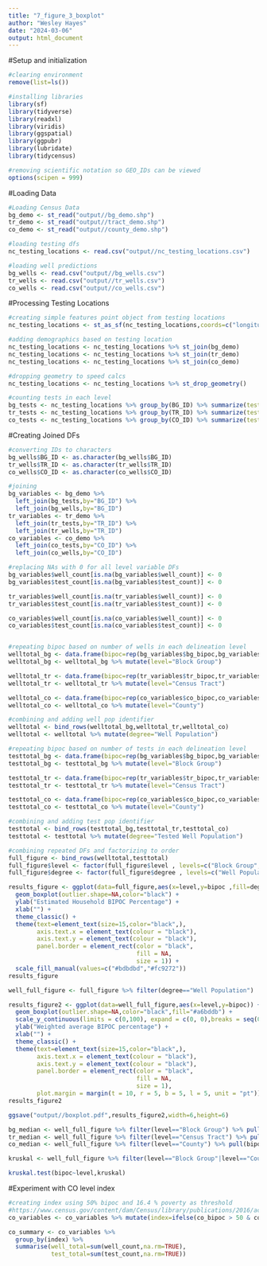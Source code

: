 ---
title: "7_figure_3_boxplot"
author: "Wesley Hayes"
date: "2024-03-06"
output: html_document
---

#Setup and initialization
```{r setup}
#clearing environment
remove(list=ls())

#installing libraries 
library(sf)
library(tidyverse)
library(readxl)
library(viridis)
library(ggspatial)
library(ggpubr)
library(lubridate)
library(tidycensus)

#removing scientific notation so GEO_IDs can be viewed
options(scipen = 999)
```

#Loading Data 
```{r}
#Loading Census Data
bg_demo <- st_read("output//bg_demo.shp")
tr_demo <- st_read("output//tract_demo.shp")
co_demo <- st_read("output//county_demo.shp")

#loading testing dfs
nc_testing_locations <- read.csv("output//nc_testing_locations.csv")

#loading well predictions
bg_wells <- read.csv("output//bg_wells.csv")
tr_wells <- read.csv("output//tr_wells.csv")
co_wells <- read.csv("output//co_wells.csv")
```

#Processing Testing Locations 
```{r}
#creating simple features point object from testing locations
nc_testing_locations <- st_as_sf(nc_testing_locations,coords=c("longitude","latitude"),crs=4326)

#adding demographics based on testing location
nc_testing_locations <- nc_testing_locations %>% st_join(bg_demo)
nc_testing_locations <- nc_testing_locations %>% st_join(tr_demo)
nc_testing_locations <- nc_testing_locations %>% st_join(co_demo)

#dropping geometry to speed calcs
nc_testing_locations <- nc_testing_locations %>% st_drop_geometry()

#counting tests in each level
bg_tests <- nc_testing_locations %>% group_by(BG_ID) %>% summarize(test_count=n())
tr_tests <- nc_testing_locations %>% group_by(TR_ID) %>% summarize(test_count=n())
co_tests <- nc_testing_locations %>% group_by(CO_ID) %>% summarize(test_count=n())
```

#Creating Joined DFs
```{r}
#converting IDs to characters
bg_wells$BG_ID <- as.character(bg_wells$BG_ID)
tr_wells$TR_ID <- as.character(tr_wells$TR_ID)
co_wells$CO_ID <- as.character(co_wells$CO_ID)

#joining
bg_variables <- bg_demo %>%
  left_join(bg_tests,by="BG_ID") %>%
  left_join(bg_wells,by="BG_ID")
tr_variables <- tr_demo %>%
  left_join(tr_tests,by="TR_ID") %>%
  left_join(tr_wells,by="TR_ID")
co_variables <- co_demo %>%
  left_join(co_tests,by="CO_ID") %>%
  left_join(co_wells,by="CO_ID")
```

```{r}
#replacing NAs with 0 for all level variable DFs
bg_variables$well_count[is.na(bg_variables$well_count)] <- 0
bg_variables$test_count[is.na(bg_variables$test_count)] <- 0

tr_variables$well_count[is.na(tr_variables$well_count)] <- 0
tr_variables$test_count[is.na(tr_variables$test_count)] <- 0

co_variables$well_count[is.na(co_variables$well_count)] <- 0
co_variables$test_count[is.na(co_variables$test_count)] <- 0


#repeating bipoc based on number of wells in each delineation level
welltotal_bg <- data.frame(bipoc=rep(bg_variables$bg_bipoc,bg_variables$well_count))
welltotal_bg <- welltotal_bg %>% mutate(level="Block Group")

welltotal_tr <- data.frame(bipoc=rep(tr_variables$tr_bipoc,tr_variables$well_count))
welltotal_tr <- welltotal_tr %>% mutate(level="Census Tract")

welltotal_co <- data.frame(bipoc=rep(co_variables$co_bipoc,co_variables$well_count))
welltotal_co <- welltotal_co %>% mutate(level="County")

#combining and adding well pop identifier
welltotal <- bind_rows(welltotal_bg,welltotal_tr,welltotal_co)
welltotal <- welltotal %>% mutate(degree="Well Population")

#repeating bipoc based on number of tests in each delineation level
testtotal_bg <- data.frame(bipoc=rep(bg_variables$bg_bipoc,bg_variables$test_count))
testtotal_bg <- testtotal_bg %>% mutate(level="Block Group")

testtotal_tr <- data.frame(bipoc=rep(tr_variables$tr_bipoc,tr_variables$test_count))
testtotal_tr <- testtotal_tr %>% mutate(level="Census Tract")

testtotal_co <- data.frame(bipoc=rep(co_variables$co_bipoc,co_variables$test_count))
testtotal_co <- testtotal_co %>% mutate(level="County")

#combining and adding test pop identifier
testtotal <- bind_rows(testtotal_bg,testtotal_tr,testtotal_co)
testtotal <- testtotal %>% mutate(degree="Tested Well Population")

#combining repeated DFs and factorizing to order
full_figure <- bind_rows(welltotal,testtotal)
full_figure$level <- factor(full_figure$level , levels=c("Block Group", "Census Tract", "County"))
full_figure$degree <- factor(full_figure$degree , levels=c("Well Population", "Tested Well Population"))

results_figure <- ggplot(data=full_figure,aes(x=level,y=bipoc ,fill=degree)) +
  geom_boxplot(outlier.shape=NA,color="black") +
  ylab("Estimated Household BIPOC Percentage") +
  xlab("") +
  theme_classic() +
  theme(text=element_text(size=15,color="black",),
        axis.text.x = element_text(colour = "black"),
        axis.text.y = element_text(colour = "black"),
        panel.border = element_rect(color = "black", 
                                    fill = NA, 
                                    size = 1)) +
  scale_fill_manual(values=c("#bdbdbd","#fc9272"))
results_figure 

well_full_figure <- full_figure %>% filter(degree=="Well Population")

results_figure2 <- ggplot(data=well_full_figure,aes(x=level,y=bipoc)) +
  geom_boxplot(outlier.shape=NA,color="black",fill="#a6bddb") +
  scale_y_continuous(limits = c(0,100), expand = c(0, 0),breaks = seq(0,100, by = 20))+
  ylab("Weighted average BIPOC percentage") +
  xlab("") +
  theme_classic() +
  theme(text=element_text(size=15,color="black",),
        axis.text.x = element_text(colour = "black"),
        axis.text.y = element_text(colour = "black"),
        panel.border = element_rect(color = "black", 
                                    fill = NA, 
                                    size = 1),
        plot.margin = margin(t = 10, r = 5, b = 5, l = 5, unit = "pt")) 
results_figure2

ggsave("output//boxplot.pdf",results_figure2,width=6,height=6)

bg_median <- well_full_figure %>% filter(level=="Block Group") %>% pull(bipoc) %>% median()
tr_median <- well_full_figure %>% filter(level=="Census Tract") %>% pull(bipoc) %>% median()
co_median <- well_full_figure %>% filter(level=="County") %>% pull(bipoc) %>% median()

kruskal <- well_full_figure %>% filter(level=="Block Group"|level=="County")

kruskal.test(bipoc~level,kruskal)
```
#Experiment with CO level index
```{r}
#creating index using 50% bipoc and 16.4 % poverty as threshold
#https://www.census.gov/content/dam/Census/library/publications/2016/acs/acsbr15-01.pdf
co_variables <- co_variables %>% mutate(index=ifelse(co_bipoc > 50 & co_poverty >= 16.4,4,ifelse(co_bipoc > 50 & co_poverty < 16.4,3,ifelse(co_bipoc <= 50 & co_poverty >= 16.4,2,1))))

co_summary <- co_variables %>% 
  group_by(index) %>% 
  summarise(well_total=sum(well_count,na.rm=TRUE),
            test_total=sum(test_count,na.rm=TRUE))
```

